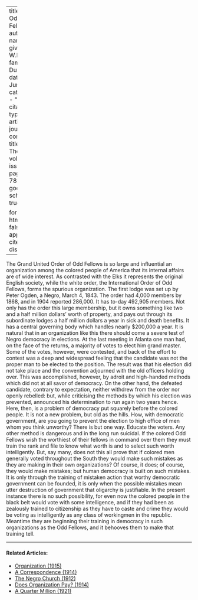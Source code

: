 
---
title: 'The Odd Fellows'
author:
  - name:
      given: W.E.B.
      family: Du Bois
date: Jun. 1912
categories: 
  - ""
citation: 
  type: article-journal
  container-title: The Crisis
  volume: 5
  issue: 2
  page: 77--78
google-scholar: true

format:
  html:
    toc: false
    appendix-cite-as: display
---



The Grand United Order of Odd Fellows is so large and influential an organization among the colored people of America that its internal affairs are of wide interest. As contrasted with the Elks it represents the original English society, while the white order, the International Order of Odd Fellows, forms the spurious organization. The first lodge was set up by Peter Ogden, a Negro, March 4, 1843. The order had 4,000 members by 1868, and in 1904 reported 286,000. It has to-day 492,905 members. Not only has the order this large membership, but it owns something like two and a half million dollars' worth of property, and pays out through its subordinate lodges a half million dollars a year in sick and death benefits. It has a central governing body which handles nearly $200,000 a year. It is natural that in an organization like this there should come a severe test of Negro democracy in elections. At the last meeting in Atlanta one man had, on the face of the returns, a majority of votes to elect him grand master. Some of the votes, however, were contested, and back of the effort to contest was a deep and widespread feeling that the candidate was not the proper man to be elected to the position. The result was that his election did not take place and the convention adjourned with the old officers holding over. This was accomplished, however, by adroit and high-handed methods which did not at all savor of democracy. On the other hand, the defeated candidate, contrary to expectation, neither withdrew from the order nor openly rebelled: but, while criticising the methods by which his election was prevented, announced his determination to run again two years hence. Here, then, is a problem of democracy put squarely before the colored people. It is not a new problem, but old as the hills. How, with democratic government, are you going to prevent the election to high office of men whom you think unworthy? There is but one way. Educate the voters. Any other method is dangerous and in the long run suicidal. If the colored Odd Fellows wish the worthiest of their fellows in command over them they must train the rank and file to know what worth is and to select such worth intelligently. But, say many, does not this all prove that if colored men generally voted throughout the South they would make such mistakes as they are making in their own organizations? Of course, it does; of course, they would make mistakes; but human democracy is built on such mistakes. It is only through the training of mistaken action that worthy democratic government can be founded, it is only when the possible mistakes mean utter destruction of government that oligarchy is justifiable. In the present instance there is no such possibility, for even now the colored people in the black belt would vote with some intelligence, and if they had been as zealously trained to citizenship as they have to caste and crime they would be voting as intelligently as any class of workingmen in the republic. Meantime they are beginning their training in democracy in such organizations as the Odd Fellows, and it behooves them to make that training tell.

<!-- Similar articles start here -->
<div  class="clear-wrap"></div>
<hr>
#### Related Articles:

* [Organization (1915)](/Volumes/09/05/organization.html)
* [A Correspondence (1914)](/Volumes/09/01/correspondence.html)
* [The Negro Church (1912)](/Volumes/04/01/negro_church.html)
* [Does Organization Pay? (1914)](/Volumes/07/06/does_organization_pay.html)
* [A Quarter Million (1921)](/Volumes/21/05/a_quarter_million.html)

<!-- Similar articles end here -->